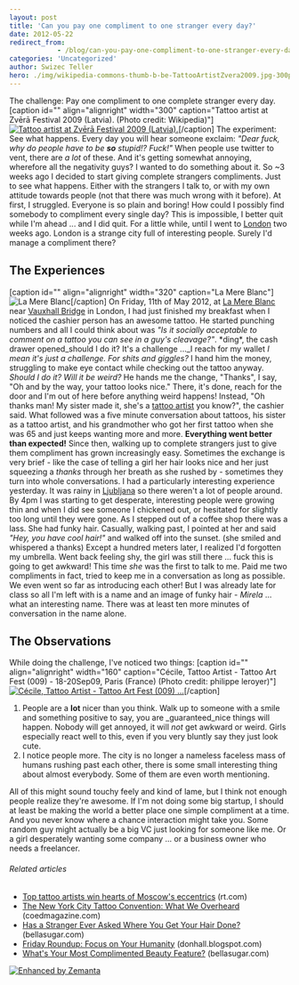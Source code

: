 ```yaml
---
layout: post
title: 'Can you pay one compliment to one stranger every day?'
date: 2012-05-22
redirect_from: 
            - /blog/can-you-pay-one-compliment-to-one-stranger-every-day/swizec/4449
categories: 'Uncategorized'
author: Swizec Teller
hero: ./img/wikipedia-commons-thumb-b-be-TattooArtistZvera2009.jpg-300px-TattooArtistZvera2009.jpg
---
```

The challenge: Pay one compliment to one complete stranger every day. \[caption id="" align="alignright" width="300" caption="Tattoo artist at Zvērā Festival 2009 (Latvia). (Photo credit: Wikipedia)"][![Tattoo artist at Zvērā Festival 2009 (Latvia).](./img/wikipedia-commons-thumb-b-be-TattooArtistZvera2009.jpg-300px-TattooArtistZvera2009.jpg "Tattoo artist at Zvērā Festival 2009 (Latvia).")](http://commons.wikipedia.org/wiki/File:TattooArtistZvera2009.jpg)\[/caption] The experiment: See what happens. Every day you will hear someone exclaim: _"Dear fuck, why do people have to be **so** stupid!? Fuck!"_ When people use twitter to vent, there are _a lot_ of these. And it's getting somewhat annoying, wherefore all the negativity guys? I wanted to do something about it. So ~3 weeks ago I decided to start giving complete strangers compliments. Just to see what happens. Either with the strangers I talk to, or with my own attitude towards people (not that there was much wrong with it before). At first, I struggled. Everyone is so plain and boring! How could I possibly find somebody to compliment every single day? This is impossible, I better quit while I'm ahead ... and I did quit. For a little while, until I went to [London](<http://maps.google.com/maps?ll=51.5072222222,-0.1275&spn=0.1,0.1&q=51.5072222222,-0.1275 (London)&t=h> "London") two weeks ago. London is a strange city full of interesting people. Surely I'd manage a compliment there?

## The Experiences

\[caption id="" align="alignright" width="320" caption="La Mere Blanc"]![La Mere Blanc](./img/large-2105-21057650.jpg "La Mere Blanc")\[/caption] On Friday, 11th of May 2012, at [La Mere Blanc](http://www.yelp.co.uk/biz/la-mere-blanc-london) near [Vauxhall Bridge](<http://maps.google.com/maps?ll=51.4875,-0.126944444444&spn=0.01,0.01&q=51.4875,-0.126944444444 (Vauxhall%20Bridge)&t=h> "Vauxhall Bridge") in London, I had just finished my breakfast when I noticed the cashier person has an awesome tattoo. He started punching numbers and all I could think about was _"Is it socially acceptable to comment on a tattoo you can see in a guy's cleavage?"_. \*ding\*, the cash drawer opened_should I do it? It's a challenge ..._I reach for my wallet _I mean it's just a challenge. For shits and giggles?_ I hand him the money, struggling to make eye contact while checking out the tattoo anyway. _Should I do it? Will it be weird?_ He hands me the change, "Thanks", I say, "Oh and by the way, your tattoo looks nice." There, it's done, reach for the door and I'm out of here before anything weird happens! Instead, "Oh thanks man! My sister made it, she's a [tattoo artist](http://en.wikipedia.org/wiki/Tattoo_artist "Tattoo artist") you know?", the cashier said. What followed was a five minute conversation about tattoos, his sister as a tattoo artist, and his grandmother who got her first tattoo when she was 65 and just keeps wanting more and more. **Everything went better than expected!** Since then, walking up to complete strangers just to give them compliment has grown increasingly easy. Sometimes the exchange is very brief - like the case of telling a girl her hair looks nice and her just squeezing a _thanks_ through her breath as she rushed by - sometimes they turn into whole conversations. I had a particularly interesting experience yesterday. It was rainy in [Ljubljana](<http://maps.google.com/maps?ll=46.0555555556,14.5083333333&spn=0.1,0.1&q=46.0555555556,14.5083333333 (Ljubljana)&t=h> "Ljubljana") so there weren't a lot of people around. By 4pm I was starting to get desperate, interesting people were growing thin and when I did see someone I chickened out, or hesitated for slightly too long until they were gone. As I stepped out of a coffee shop there was a lass. She had funky hair. Casually, walking past, I pointed at her and said _"Hey, you have cool hair!"_ and walked off into the sunset. (she smiled and whispered a thanks) Except a hundred meters later, I realized I'd forgotten my umbrella. Went back feeling shy, the girl was still there ... fuck this is going to get awkward! This time _she_ was the first to talk to me. Paid me two compliments in fact, tried to keep me in a conversation as long as possible. We even went so far as introducing each other! But I was already late for class so all I'm left with is a name and an image of funky hair - _Mirela_ ... what an interesting name. There was at least ten more minutes of conversation in the name alone.

## The Observations

While doing the challenge, I've noticed two things: \[caption id="" align="alignright" width="160" caption="Cécile, Tattoo Artist - Tattoo Art Fest (009) - 18-20Sep09, Paris (France) (Photo credit: philippe leroyer)"][![Cécile, Tattoo Artist - Tattoo Art Fest (009) ...](./img/3508-3933165538_aaa43dd107_m.jpg "Cécile, Tattoo Artist - Tattoo Art Fest (009) ...")](http://www.flickr.com/photos/52499764@N00/3933165538)\[/caption]

1. People are a **lot** nicer than you think. Walk up to someone with a smile and something positive to say, you are _guaranteed_nice things will happen. Nobody will get annoyed, it will _not_ get awkward or weird. Girls especially react well to this, even if you very bluntly say they just look cute.
2. I notice people more. The city is no longer a nameless faceless mass of humans rushing past each other, there is some small interesting thing about almost everybody. Some of them are even worth mentioning.

All of this might sound touchy feely and kind of lame, but I think not enough people realize they're awesome. If I'm not doing some big startup, I should at least be making the world a better place one simple compliment at a time. And you never know where a chance interaction might take you. Some random guy might actually be a big VC just looking for someone like me. Or a girl desperately wanting some company ... or a business owner who needs a freelancer.

###### Related articles

- [Top tattoo artists win hearts of Moscow's eccentrics](http://www.rt.com/news/prime-time/tattoo-convention-moscow-artists-796/) (rt.com)
- [The New York City Tattoo Convention: What We Overheard](http://coedmagazine.com/2012/05/21/the-new-york-city-tattoo-convention-what-we-overheard/) (coedmagazine.com)
- [Has a Stranger Ever Asked Where You Get Your Hair Done?](http://www.bellasugar.com/Has-Stranger-Ever-Asked-Where-You-Get-Your-Hair-Done-3249967) (bellasugar.com)
- [Friday Roundup: Focus on Your Humanity](http://donhall.blogspot.com/2012/05/friday-roundup-focus-on-your-humanity.html) (donhall.blogspot.com)
- [What's Your Most Complimented Beauty Feature?](http://www.bellasugar.com/Whats-Your-Most-Complimented-Beauty-Feature-15866788) (bellasugar.com)

[![Enhanced by Zemanta](http://img.zemanta.com/zemified_e.png?x-id=51ba84f5-3a5a-4786-a6b7-2fa39e4883ee)](http://www.zemanta.com/?px "Enhanced by Zemanta")
